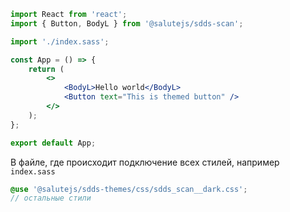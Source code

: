 
<TipProcessingStyle isSass/>

```jsx
import React from 'react';
import { Button, BodyL } from '@salutejs/sdds-scan';

import './index.sass';

const App = () => {
    return (
        <>
            <BodyL>Hello world</BodyL>
            <Button text="This is themed button" />
        </>
    );
};

export default App;
```

В файле, где происходит подключение всех стилей, например `index.sass`

```scss
@use '@salutejs/sdds-themes/css/sdds_scan__dark.css';
// остальные стили
```
